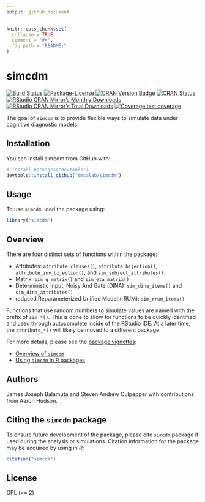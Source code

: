 ```yaml
---
output: github_document
---
```


<!-- README.md is generated from README.Rmd. Please edit that file -->

```r
knitr::opts_chunk$set(
  collapse = TRUE,
  comment = "#>",
  fig.path = "README-"
)
```

# simcdm 

<!-- badges: start -->
[![Build Status](https://travis-ci.com/tmsalab/simcdm.svg)](https://travis-ci.com/tmsalab/simcdm)
[![Package-License](http://img.shields.io/badge/license-GPL%20(%3E=2)-brightgreen.svg?style=flat)](http://www.gnu.org/licenses/gpl-2.0.html)
[![CRAN Version Badge](http://www.r-pkg.org/badges/version/simcdm)](https://cran.r-project.org/package=simcdm)
[![CRAN Status](https://cranchecks.info/badges/worst/simcdm)](https://cran.r-project.org/web/checks/check_results_simcdm.html)
[![RStudio CRAN Mirror's Monthly Downloads](http://cranlogs.r-pkg.org/badges/simcdm?color=brightgreen)](http://www.r-pkg.org/pkg/simcdm)
[![RStudio CRAN Mirror's Total Downloads](http://cranlogs.r-pkg.org/badges/grand-total/simcdm?color=brightgreen)](http://www.r-pkg.org/pkg/simcdm)
[![Coverage test coverage](https://codecov.io/gh/tmsalab/simcdm/branch/master/graph/badge.svg)](https://codecov.io/github/tmsalab/simcdm?branch=master)
<!-- badges: end -->

The goal of `simcdm` is to provide flexible ways to simulate data under
cognitive diagnostic models.

## Installation

You can install simcdm from GitHub with:

```r
# install.packages("devtools")
devtools::install_github("tmsalab/simcdm")
```

## Usage

To use `simcdm`, load the package using:

```r
library("simcdm")
```

## Overview

There are four distinct sets of functions within the package:

- Attributes: `attribute_classes()`, `attribute_bijection()`, `attribute_inv_bijection()`, and `sim_subject_attributes()`.
- Matrix: `sim_q_matrix()` and `sim_eta_matrix()`
- Deterministic Input, Noisy And Gate (DINA): `sim_dina_items()` and `sim_dina_attributes()`
- reduced Reparameterized Unified Model (rRUM): `sim_rrum_items()`

Functions that use random numbers to simulate values are named with the prefix of
`sim_*()`. This is done to allow for functions to be quickly identified and used
through autocomplete inside of the [RStudio IDE](https://www.rstudio.com). At
a later time, the `attribute_*()` will likely be moved to a different package.

For more details, please see the [package vignettes](vignettes/):

- [Overview of `simcdm`](vignettes/overview-simcdm.html)
- [Using `simcdm` in R packages](vignettes/simcdm-in-packages.html)

## Authors

James Joseph Balamuta and Steven Andrew Culpepper
with contributions from Aaron Hudson.

## Citing the `simcdm` package

To ensure future development of the package, please cite `simcdm` package if 
used during the analysis or simulations. Citation information for the package
may be acquired by using in _R_:

```r
citation("simcdm")
```

## License

GPL (>= 2)
